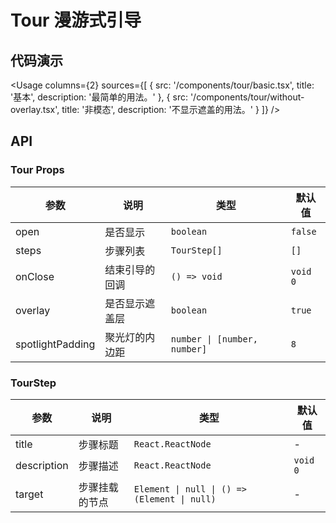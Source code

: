 
# Tour 漫游式引导

## 代码演示

<Usage
  columns={2}
  sources={[
    {
      src: '/components/tour/basic.tsx',
      title: '基本',
      description: '最简单的用法。'
    },
    {
      src: '/components/tour/without-overlay.tsx',
      title: '非模态',
      description: '不显示遮盖的用法。'
    }
  ]}
/>

## API

### Tour Props

| 参数             | 说明           | 类型                         | 默认值   |
| ---------------- | -------------- | ---------------------------- | -------- |
| open             | 是否显示       | `boolean`                    | `false`  |
| steps            | 步骤列表       | `TourStep[]`                 | `[]`     |
| onClose          | 结束引导的回调 | `() => void`                 | `void 0` |
| overlay          | 是否显示遮盖层 | `boolean`                    | `true`   |
| spotlightPadding | 聚光灯的内边距 | `number \| [number, number]` | `8`      |

### TourStep

| 参数        | 说明           | 类型                                         | 默认值   |
| ----------- | -------------- | -------------------------------------------- | -------- |
| title       | 步骤标题       | `React.ReactNode`                            | -        |
| description | 步骤描述       | `React.ReactNode`                            | `void 0` |
| target      | 步骤挂载的节点 | `Element \| null \| () => (Element \| null)` | -        |
